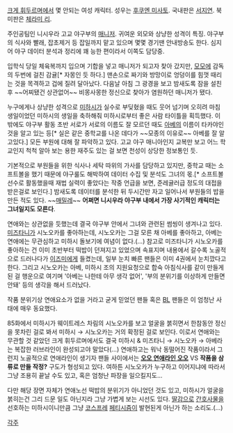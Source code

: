 [[크게 휘두르며]]에서 몇 안되는 여성 캐릭터. 성우는 [[후쿠엔 미사토]]. 국내판은 [[서지연]]. 북미판은 [[체라미 리]].

주인공팀인 니시우라 고교 야구부의 [[매니저]]. 귀여운 외모와 상냥한 성격이 특징. 야구부의 식사와 빨래, 잡초제거 등 잡일까지 맡고 있으며 몇몇 경기땐 안내방송도 한다. 심지어 야구 데이터 분석과 정리에 꽤 능한 편이라서 이쪽도 담당중.

입학식 당일 체육복까지 입으며 기합을 넣고 매니저가 되고자 찾아 갔지만, [[모모에 마리아|모모에]] 감독의 두번에 걸친 감귤[* 자몽인 듯 하다.] 맨손으로 짜기와 방망이로 엉덩이를 힘껏 때리는 것을 목격하고 겁에 질려 달아났다. 다음날 아침 그 광경을 보고 밤새도록 잠을 설친 후 ~~어찌됐건 상관없어~~ 비몽사몽한 정신으로 찾아가 염원하던 매니저가 됐다.

누구에게나 상냥한 성격으로 [[미하시 렌|미하시]]가 실수로 부딪혔을 때도 웃어 넘기며 오히려 마침 생일이었던 미하시의 생일을 축하해줘 미하시로부터 좋은 사람 타이틀을 획득했다. 이 밖에도 야구부 활동 초반 서로가 서로의 이름도 잘 모르던 때도 [[아베 타카야|아베]]의 이름이 타카야인 것을 알고 있는 등[* 실은 같은 중학교를 나온 데다가 ~~모종의 이유로~~ 아베를 잘 알고있다.] 모든 부원에 대해 잘 파악하고 있다. 고교 야구 매니아인지 교복만 보고 어느 학교인지 척척 알아 보는 용한 재주도 있는 걸 보면 천성이 상당한 정보통인 듯.

기본적으로 부원들을 위한 식사나 세탁 따위의 가사를 담당하고 있지만, 중학교 때는 소프트볼을 했기 때문에 야구룰도 해박하여 데이터 수집 및 분석도 그녀의 몫.[* 소프트볼 선수로 활동했을때 재법 실력이 좋았다는 작중 언급을 보면, 준레귤러급 정도의 대접을 받은걸로 보인다.] 밤새도록 데이터를 분석한 뒤 두시간만 자고 일어나서 부원들의 밥을 만든 적도 있다. ~~[[공밀레|매밀레]]~~ '''어쩌면 니시우라 야구부 내에서 가장 사기적인 캐릭터는 그녀일지도 모른다'''.

연애와는 상관없을 듯했는데 결국 야구부 안에서 그녀와 관련된 썸씽이 생겨나고 있다. [[미즈타니 후미키|미즈타니]]가 시노오카를 좋아하는데, 시노오카는 그걸 모른 채 아베를 좋아하고, 아베는 연애에는 무관심하고 미하시 돌보기에 여념이 없다.(...) 참고로 미즈타니가 시노오카를 좋아하는 건 이미 초반부터 떡밥이 던져지고 있었으며 속표지며 내용에서 갈수록 노골적으로 드러나다가 [[이즈미 코우스케|이즈미]]에게 들켰는데, 일부 눈치 빠른 팬들은 이미 4권에서 눈치깠다고 한다. 그리고 시노오카는 아베, 미하시 조의 지원요청으로 합숙 아침식사를 같이 만들게 된 걸 행운으로 여기며 '아베는 나한테 아무 생각 없어', '부의 분위기를 이상하게 만들면 안돼' 등의 생각을 해서 드러났다.

작품 분위기상 연애요소가 없을 거라고 굳게 믿었던 팬들 혹은 [[BL]] 팬들은 이 엄청난 사태에 매우 동요했다.

85화에서 미하시가 웨이트레스 차림의 시노오카를 보고 얼굴을 붉히면서 한참동안 정신을 못차린 걸로 봐서 미하시 → 시노오카는 거의 확정된 걸로 보인다. 이로서 연애와는 무관할 것 같았던 크게 휘두르며에서도 결국 미하시 & 미즈타니 → 시노오카 → 아베라는 복잡한 러브라인이 완성되고야 말았다(…) 연애하고는 워낙 동떨어진 작품이라서 그런지 노골적으로 연애라인이 생기자 팬들 사이에서는 '''[[오오 트롤남캐 오오|오오 연애라인 오오]]''' VS '''작품을 삼류로 만들 작정?''' 구도가 형성되고 있다. 여하튼 시노오카가 누구하고 이어지냐에 따라서 그냥 조용히 끝날 수도 있고, 혹은 엄청난 파장을 일으킬지도...

다만 해당 장면 자체가 연애노선 떡밥의 분위기가 아니었던 것도 있고, 미하시가 얼굴을 붉히는건 그리 드문 일도 아닌지라 그냥 가볍게 보는 시선도 있다. [[딸감]]으로 [[간호사]]물을 선호하는 미하시이니만큼 그냥 [[코스프레]] [[페티시즘]]이 발현된게 아닌가 하는 소리도.(…)

[[각주]]
